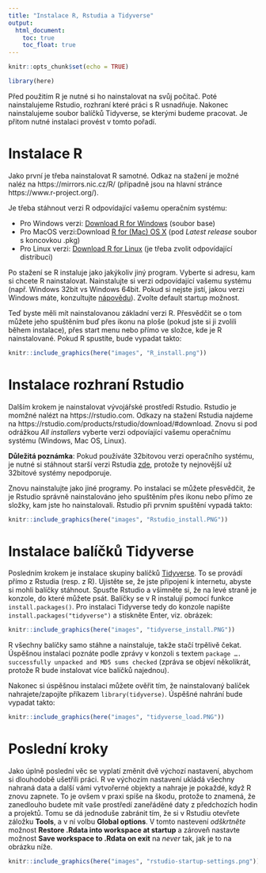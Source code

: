 ```yaml
---
title: "Instalace R, Rstudia a Tidyverse"
output:
  html_document:
    toc: true
    toc_float: true
---
```


```r
knitr::opts_chunk$set(echo = TRUE)

library(here)
```

Před použitím R je nutné si ho nainstalovat na svůj počítač. Poté nainstalujeme Rstudio, rozhraní které práci s R usnadňuje. Nakonec nainstalujeme soubor balíčků Tidyverse, se kterými budeme pracovat. Je přitom nutné instalaci provést v tomto pořadí.

# Instalace R

Jako první je třeba nainstalovat R samotné. Odkaz na stažení je možné naléz na https://mirrors.nic.cz/R/ (případně jsou na hlavní stránce https://www.r-project.org/).

Je třeba stáhnout verzi R odpovídající vašemu operačním systému:

-	Pro Windows verzi: [Download R for Windows](https://mirrors.nic.cz/R/bin/windows/) (soubor base)
-	Pro MacOS verzi:Download [R for (Mac) OS X](https://mirrors.nic.cz/R/bin/macosx/) (pod *Latest release* soubor s koncovkou .pkg)
-	Pro Linux verzi: [Download R for Linux](https://mirrors.nic.cz/R/bin/linux/) (je třeba zvolit odpovídající distribuci)

Po stažení se R instaluje jako jakýkoliv jiný program.
Vyberte si adresu, kam si chcete R nainstalovat.
Nainstalujte si verzi odpovídající vašemu systému (např. Windows 32bit vs Windows 64bit. Pokud si nejste jistí, jakou verzi Windows máte, konzultujte [nápovědu](https://support.microsoft.com/cs-cz/help/15056/windows-32-64-bit-faq)).
Zvolte default startup možnost.

Teď byste měli mít nainstalovanou základní verzi R.
Přesvědčit se o tom můžete jeho spuštěním buď přes ikonu na ploše (pokud jste si ji zvolili během instalace), přes start menu nebo přímo ve složce, kde je R nainstalované.
Pokud R spustíte, bude vypadat takto:

```r
knitr::include_graphics(here("images", "R_install.png"))
```

# Instalace rozhraní Rstudio

Dalším krokem je nainstalovat vývojářské prostředí Rstudio.
Rstudio je momžné nalézt na https://rstudio.com.
Odkazy na stažení Rstudia najdeme na https://rstudio.com/products/rstudio/download/#download.
Znovu si pod odrážkou *All installers* vyberte verzi odpovíající vašemu operačnímu systému (Windows, Mac OS, Linux).

**Důležitá poznámka**: Pokud používáte 32bitovou verzi operačního systému, je nutné si stáhnout starší verzi Rstudia [zde](https://rstudio.com/products/rstudio/older-versions/), protože ty nejnovější už 32bitové systémy nepodporuje. 

Znovu nainstalujte jako jiné programy. Po instalaci se můžete přesvědčit, že je Rstudio správně nainstalováno jeho spuštěním přes ikonu nebo přímo ze složky, kam jste ho nainstalovali. Rstudio při prvním spuštění vypadá takto:

```r
knitr::include_graphics(here("images", "Rstudio_install.PNG"))
```

# Instalace balíčků Tidyverse

Posledním krokem je instalace skupiny balíčků [Tidyverse](https://www.tidyverse.org/).
To se provádí přímo z Rstudia (resp. z R).
Ujistěte se, že jste připojení k internetu, abyste si mohli balíčky stáhnout.
Spusťte Rstudio a všimněte si, že na levé straně je konzole, do které můžete psát.
Balíčky se v R instalují pomocí funkce `install.packages()`.
Pro instalaci Tidyverse tedy do konzole napište `install.packages("tidyverse")` a stiskněte Enter, viz. obrázek:

```r
knitr::include_graphics(here("images", "tidyverse_install.PNG"))
```

R všechny balíčky samo stáhne a nainstaluje, takže stačí trpělivě čekat. Úspěšnou instalaci poznáte podle zprávy v konzoli s textem `package …. successfully unpacked and MD5 sums checked` (zpráva se objeví několikrát, protože R bude instalovat více balíčků najednou).

Nakonec si úspěšnou instalaci můžete ověřit tím, že nainstalovaný balíček nahrajete/zapojíte příkazem `library(tidyverse)`. Úspěšné nahrání bude vypadat takto:

```r
knitr::include_graphics(here("images", "tidyverse_load.PNG"))
```

# Poslední kroky

Jako úplně poslední věc se vyplatí změnit dvě výchozí nastavení, abychom si dlouhodobě ušetřili práci.
R ve výchozím nastavení ukládá všechny nahraná data a další vámi vytvořerné objekty a nahraje je pokaždé, když R znovu zapnete.
To je ovšem v praxi spíše na škodu, protože to znamená, že zanedlouho budete mít vaše prostředí zaneřáděné daty z předchozích hodin a projektů.
Tomu se dá jednoduše zabránit tím, že si v Rstudiu otevřete záložku **Tools**, a v ní volbu **Global options**.
V tomto nastevení *odškrtněte* možnost **Restore .Rdata into workspace at startup** a zároveň nastavte možnost **Save workspace to .Rdata on exit** na *never* tak, jak je to na obrázku níže.

```r
knitr::include_graphics(here("images", "rstudio-startup-settings.png"))
```
